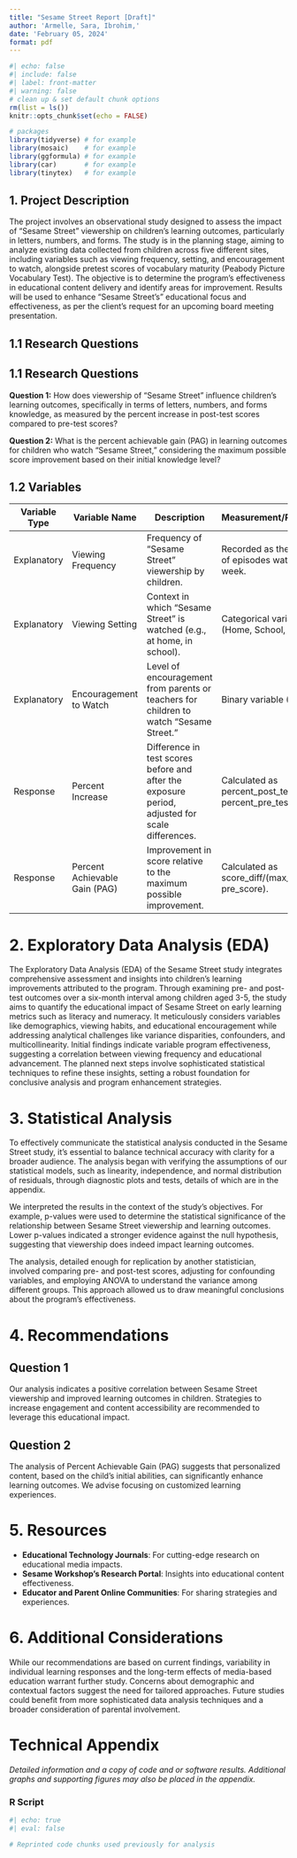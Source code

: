 ```yaml
---
title: "Sesame Street Report [Draft]"
author: 'Armelle, Sara, Ibrohim,'
date: 'February 05, 2024'
format: pdf
---
```


```r
#| echo: false
#| include: false
#| label: front-matter
#| warning: false
# clean up & set default chunk options
rm(list = ls())
knitr::opts_chunk$set(echo = FALSE)

# packages
library(tidyverse) # for example
library(mosaic)    # for example
library(ggformula) # for example
library(car)       # for example
library(tinytex)   # for example
```

## 1. Project Description

The project involves an observational study designed to assess the impact of
"Sesame Street" viewership on children's learning outcomes, particularly in
letters, numbers, and forms. The study is in the planning stage, aiming to
analyze existing data collected from children across five different sites,
including variables such as viewing frequency, setting, and encouragement to
watch, alongside pretest scores of vocabulary maturity (Peabody Picture
Vocabulary Test). The objective is to determine the program's effectiveness in
educational content delivery and identify areas for improvement. Results will
be used to enhance "Sesame Street's" educational focus and effectiveness, as
per the client's request for an upcoming board meeting presentation.

## 1.1 Research Questions

## 1.1 Research Questions

**Question 1:** How does viewership of "Sesame Street" influence children's learning outcomes, specifically in terms of letters, numbers, and forms knowledge, as measured by the percent increase in post-test scores compared to pre-test scores?

**Question 2:** What is the percent achievable gain (PAG) in learning outcomes for children who watch "Sesame Street," considering the maximum possible score improvement based on their initial knowledge level?

## 1.2 Variables

| Variable Type       | Variable Name          | Description                                                                                      | Measurement/Recording                                    |
|---------------------|------------------------|--------------------------------------------------------------------------------------------------|----------------------------------------------------------|
| Explanatory         | Viewing Frequency      | Frequency of "Sesame Street" viewership by children.                                             | Recorded as the number of episodes watched per week.     |
| Explanatory         | Viewing Setting        | Context in which "Sesame Street" is watched (e.g., at home, in school).                         | Categorical variable (Home, School, Other).              |
| Explanatory         | Encouragement to Watch | Level of encouragement from parents or teachers for children to watch "Sesame Street."           | Binary variable (Yes, No).                               |
| Response            | Percent Increase       | Difference in test scores before and after the exposure period, adjusted for scale differences.  | Calculated as percent_post_test - percent_pre_test.      |
| Response            | Percent Achievable Gain (PAG) | Improvement in score relative to the maximum possible improvement. | Calculated as score_diff/(max_score - pre_score). |

#  2. Exploratory Data Analysis (EDA)

The Exploratory Data Analysis (EDA) of the Sesame Street study integrates
comprehensive assessment and insights into children's learning improvements
attributed to the program. Through examining pre- and post-test outcomes over a
six-month interval among children aged 3-5, the study aims to quantify the
educational impact of Sesame Street on early learning metrics such as literacy
and numeracy. It meticulously considers variables like demographics, viewing
habits, and educational encouragement while addressing analytical challenges
like variance disparities, confounders, and multicollinearity. Initial findings
indicate variable program effectiveness, suggesting a correlation between
viewing frequency and educational advancement. The planned next steps involve
sophisticated statistical techniques to refine these insights, setting a robust
foundation for conclusive analysis and program enhancement strategies.

# 3. Statistical Analysis 

To effectively communicate the statistical analysis conducted in the Sesame
Street study, it's essential to balance technical accuracy with clarity for a
broader audience. The analysis began with verifying the assumptions of our
statistical models, such as linearity, independence, and normal distribution of
residuals, through diagnostic plots and tests, details of which are in the
appendix.

We interpreted the results in the context of the study's objectives. For
example, p-values were used to determine the statistical significance of the
relationship between Sesame Street viewership and learning outcomes. Lower
p-values indicated a stronger evidence against the null hypothesis, suggesting
that viewership does indeed impact learning outcomes.

The analysis, detailed enough for replication by another statistician, involved
comparing pre- and post-test scores, adjusting for confounding variables, and
employing ANOVA to understand the variance among different groups. This
approach allowed us to draw meaningful conclusions about the program's
effectiveness.

# 4. Recommendations

## Question 1

Our analysis indicates a positive correlation between Sesame Street viewership
and improved learning outcomes in children. Strategies to increase engagement
and content accessibility are recommended to leverage this educational impact.

## Question 2

The analysis of Percent Achievable Gain (PAG) suggests that personalized
content, based on the child's initial abilities, can significantly enhance
learning outcomes. We advise focusing on customized learning experiences.

# 5. Resources

- **Educational Technology Journals**: For cutting-edge research on educational
  media impacts.
- **Sesame Workshop's Research Portal**: Insights into educational content
  effectiveness.
- **Educator and Parent Online Communities**: For sharing strategies and
  experiences.

# 6. Additional Considerations

While our recommendations are based on current findings, variability in
individual learning responses and the long-term effects of media-based
education warrant further study. Concerns about demographic and contextual
factors suggest the need for tailored approaches. Future studies could benefit
from more sophisticated data analysis techniques and a broader consideration of
parental involvement.
  

# Technical Appendix  

*Detailed information and a copy of code and or software results.  Additional graphs and supporting figures may also be placed in the appendix.*


### R Script
```r
#| echo: true
#| eval: false

# Reprinted code chunks used previously for analysis
```
